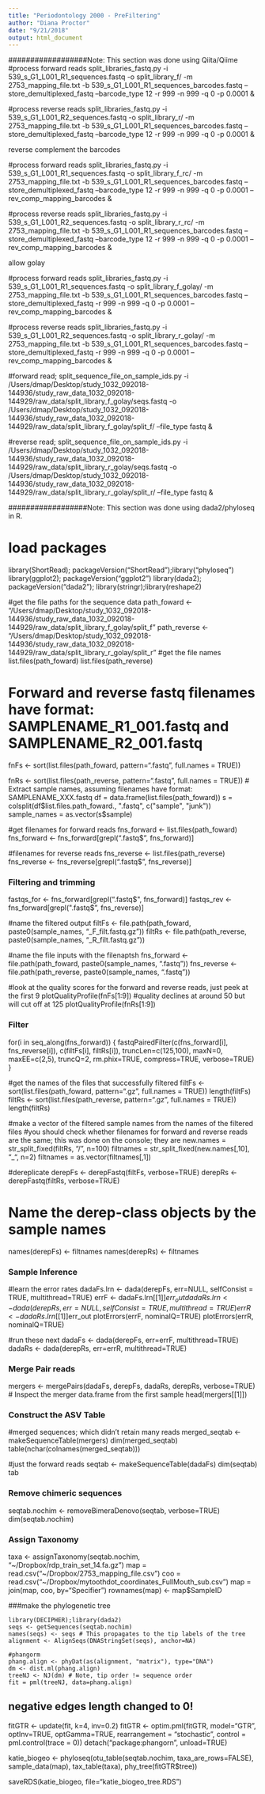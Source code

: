 ```yaml
---
title: "Periodontology 2000 - PreFiltering"
author: "Diana Proctor"
date: "9/21/2018"
output: html_document
---
```

##################Note: This section was done using Qiita/Qiime
#process forward reads
split_libraries_fastq.py -i 539_s_G1_L001_R1_sequences.fastq -o split_library_f/ -m 2753_mapping_file.txt -b 539_s_G1_L001_R1_sequences_barcodes.fastq --store_demultiplexed_fastq --barcode_type 12 -r 999 -n 999 -q 0 -p 0.0001 & 

#process reverse reads
split_libraries_fastq.py -i 539_s_G1_L001_R2_sequences.fastq -o split_library_r/ -m 2753_mapping_file.txt -b 539_s_G1_L001_R1_sequences_barcodes.fastq --store_demultiplexed_fastq --barcode_type 12 -r 999 -n 999 -q 0 -p 0.0001 &

####### reverse complement the barcodes
#process forward reads
split_libraries_fastq.py -i 539_s_G1_L001_R1_sequences.fastq -o split_library_f_rc/ -m 2753_mapping_file.txt -b 539_s_G1_L001_R1_sequences_barcodes.fastq --store_demultiplexed_fastq --barcode_type 12 -r 999 -n 999 -q 0 -p 0.0001 --rev_comp_mapping_barcodes & 

#process reverse reads
split_libraries_fastq.py -i 539_s_G1_L001_R2_sequences.fastq -o split_library_r_rc/ -m 2753_mapping_file.txt -b 539_s_G1_L001_R1_sequences_barcodes.fastq --store_demultiplexed_fastq --barcode_type 12 -r 999 -n 999 -q 0 -p 0.0001 --rev_comp_mapping_barcodes &


####### allow golay
#process forward reads
split_libraries_fastq.py -i 539_s_G1_L001_R1_sequences.fastq -o split_library_f_golay/ -m 2753_mapping_file.txt -b 539_s_G1_L001_R1_sequences_barcodes.fastq --store_demultiplexed_fastq  -r 999 -n 999 -q 0 -p 0.0001 --rev_comp_mapping_barcodes & 

#process reverse reads
split_libraries_fastq.py -i 539_s_G1_L001_R2_sequences.fastq -o split_library_r_golay/ -m 2753_mapping_file.txt -b 539_s_G1_L001_R1_sequences_barcodes.fastq --store_demultiplexed_fastq  -r 999 -n 999 -q 0 -p 0.0001 --rev_comp_mapping_barcodes &


#forward read; 
split_sequence_file_on_sample_ids.py -i /Users/dmap/Desktop/study_1032_092018-144936/study_raw_data_1032_092018-144929/raw_data/split_library_f_golay/seqs.fastq  -o /Users/dmap/Desktop/study_1032_092018-144936/study_raw_data_1032_092018-144929/raw_data/split_library_f_golay/split_f/ --file_type fastq &


#reverse read; 
split_sequence_file_on_sample_ids.py -i /Users/dmap/Desktop/study_1032_092018-144936/study_raw_data_1032_092018-144929/raw_data/split_library_r_golay/seqs.fastq  -o /Users/dmap/Desktop/study_1032_092018-144936/study_raw_data_1032_092018-144929/raw_data/split_library_r_golay/split_r/ --file_type fastq &

##################Note: This section was done using dada2/phyloseq in R.

# load packages

library(ShortRead); packageVersion("ShortRead");library("phyloseq")
library(ggplot2); packageVersion("ggplot2")
library(dada2); packageVersion("dada2"); library(stringr);library(reshape2)

#get the file paths for the sequence data
path_foward <- "/Users/dmap/Desktop/study_1032_092018-144936/study_raw_data_1032_092018-144929/raw_data/split_library_f_golay/split_f"
path_reverse <- "/Users/dmap/Desktop/study_1032_092018-144936/study_raw_data_1032_092018-144929/raw_data/split_library_r_golay/split_r"
#get the file names
list.files(path_foward)
list.files(path_reverse)

# Forward and reverse fastq filenames have format: SAMPLENAME_R1_001.fastq and SAMPLENAME_R2_001.fastq
fnFs <- sort(list.files(path_foward, pattern=".fastq", full.names = TRUE))

fnRs <- sort(list.files(path_reverse, pattern=".fastq", full.names = TRUE))
# Extract sample names, assuming filenames have format: SAMPLENAME_XXX.fastq
df = data.frame(list.files(path_foward))
s = colsplit(df$list.files.path_foward., ".fastq", c("sample", "junk"))
sample_names = as.vector(s$sample)

#get filenames for forward reads
fns_forward <- list.files(path_foward)
fns_forward <- fns_forward[grepl(".fastq$", fns_forward)]

#filenames for reverse reads
fns_reverse <- list.files(path_reverse)
fns_reverse <- fns_reverse[grepl(".fastq$", fns_reverse)]


### Filtering and trimming
fastqs_for <- fns_forward[grepl(".fastq$", fns_forward)]
fastqs_rev <- fns_forward[grepl(".fastq$", fns_reverse)]


#name the filtered output
filtFs <- file.path(path_foward, paste0(sample_names, "_F_filt.fastq.gz"))
filtRs <- file.path(path_reverse, paste0(sample_names, "_R_filt.fastq.gz"))

#name the file inputs with the filenaptsh
fns_forward <- file.path(path_foward, paste0(sample_names, ".fastq"))
fns_reverse <- file.path(path_reverse, paste0(sample_names, ".fastq"))


#look at the quality scores for the forward and reverse reads, just peek at the first 9
plotQualityProfile(fnFs[1:9]) #quality declines at around 50 but will cut off at 125
plotQualityProfile(fnRs[1:9])

### Filter
for(i in seq_along(fns_forward)) {
  fastqPairedFilter(c(fns_forward[i], fns_reverse[i]), c(filtFs[i], filtRs[i]),
                    truncLen=c(125,100), 
                    maxN=0, maxEE=c(2,5), truncQ=2, rm.phix=TRUE,
                    compress=TRUE, verbose=TRUE)
}


#get the names of the files that successfully filtered
filtFs <- sort(list.files(path_foward, pattern=".gz", full.names = TRUE))
length(filtFs)
filtRs <- sort(list.files(path_reverse, pattern=".gz", full.names = TRUE))
length(filtRs)

#make a vector of the filtered sample names from the  names of the filtered files
#you should check whether filenames for forward and reverse reads are the same; this was done on the console; they are
new.names = str_split_fixed(filtRs, "/", n=100)
filtnames = str_split_fixed(new.names[,10], "_", n=2)
filtnames = as.vector(filtnames[,1])

#dereplicate
derepFs <- derepFastq(filtFs, verbose=TRUE)
derepRs <- derepFastq(filtRs, verbose=TRUE)

# Name the derep-class objects by the sample names
names(derepFs) <- filtnames
names(derepRs) <- filtnames

### Sample Inference

#learn the error rates
dadaFs.lrn <- dada(derepFs, err=NULL, selfConsist = TRUE, multithread=TRUE)
errF <- dadaFs.lrn[[1]]$err_out
dadaRs.lrn <- dada(derepRs, err=NULL, selfConsist = TRUE, multithread=TRUE)
errR <- dadaRs.lrn[[1]]$err_out
plotErrors(errF, nominalQ=TRUE)
plotErrors(errR, nominalQ=TRUE)

#run these next
dadaFs <- dada(derepFs, err=errF, multithread=TRUE)
dadaRs <- dada(derepRs, err=errR, multithread=TRUE)

### Merge Pair reads
mergers <- mergePairs(dadaFs, derepFs, dadaRs, derepRs, verbose=TRUE)
# Inspect the merger data.frame from the first sample
head(mergers[[1]])

### Construct the ASV Table

#merged sequences; which didn't retain many reads
merged_seqtab <- makeSequenceTable(mergers)
dim(merged_seqtab)
table(nchar(colnames(merged_seqtab)))

#just the forward reads
seqtab <- makeSequenceTable(dadaFs)
dim(seqtab)
tab

### Remove chimeric sequences
seqtab.nochim <- removeBimeraDenovo(seqtab, verbose=TRUE)
dim(seqtab.nochim)

### Assign Taxonomy

taxa <- assignTaxonomy(seqtab.nochim, "~/Dropbox/rdp_train_set_14.fa.gz")
      map = read.csv("~/Dropbox/2753_mapping_file.csv")
      coo = read.csv("~/Dropbox/mytoothdot_coordinates_FullMouth_sub.csv")
      map = join(map, coo, by="Specifier")
      rownames(map) <- map$SampleID


###make the phylogenetic tree

    library(DECIPHER);library(dada2)
    seqs <- getSequences(seqtab.nochim)
    names(seqs) <- seqs # This propagates to the tip labels of the tree
    alignment <- AlignSeqs(DNAStringSet(seqs), anchor=NA)
    
    #phangorm
    phang.align <- phyDat(as(alignment, "matrix"), type="DNA")
    dm <- dist.ml(phang.align)
    treeNJ <- NJ(dm) # Note, tip order != sequence order
    fit = pml(treeNJ, data=phang.align)

## negative edges length changed to 0!

fitGTR <- update(fit, k=4, inv=0.2)
fitGTR <- optim.pml(fitGTR, model="GTR", optInv=TRUE, optGamma=TRUE,
                      rearrangement = "stochastic", control = pml.control(trace = 0))
detach("package:phangorn", unload=TRUE)



katie_biogeo <- phyloseq(otu_table(seqtab.nochim, taxa_are_rows=FALSE), 
               sample_data(map), 
               tax_table(taxa),
               phy_tree(fitGTR$tree))

saveRDS(katie_biogeo, file="katie_biogeo_tree.RDS")
